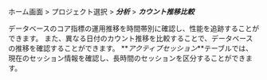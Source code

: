 ホーム画面 > プロジェクト選択 > **_分析_** > **_カウント推移比較_**

データベースのコア指標の運用推移を時間帯別に確認し、性能を追跡することができます。 また、異なる日付のカウント推移を比較することで、データベースの推移を確認することができます。 **_アクティブセッション_**テーブルでは、現在のセッション情報を確認し、長時間のセッションを区分することができます。
